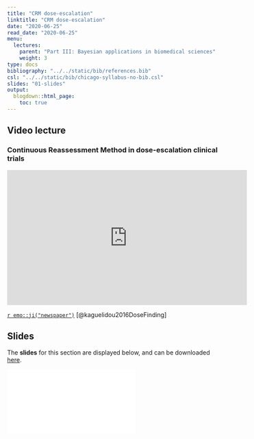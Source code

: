 ```yaml
---
title: "CRM dose-escalation"
linktitle: "CRM dose-escalation"
date: "2020-06-25"
read_date: "2020-06-25"
menu:
  lectures:
    parent: "Part III: Bayesian applications in biomedical sciences"
    weight: 3
type: docs
bibliography: "../../static/bib/references.bib"
csl: "../../static/bib/chicago-syllabus-no-bib.csl"
slides: "01-slides"
output:
  blogdown::html_page:
    toc: true
---
```


## Video lecture

### Continuous Reassessment Method in dose-escalation clinical trials
<iframe width="560" height="315" src="https://www.youtube.com/embed/25q4DbuB6EU" frameborder="0" allow="accelerometer; autoplay; encrypted-media; gyroscope; picture-in-picture" allowfullscreen></iframe>

[`r emo::ji("newspaper")`](/readings/Kaguelidou2016_PlosOne.pdf) [@kaguelidou2016DoseFinding]


## Slides

The **slides** for this section are displayed below, and can be downloaded [here](/slides/slidesAppCRM.pdf).

<html>
<body>
  <object data="/slides/slidesAppCRM.pdf##view=fit" type="application/pdf" width="420" height="237">
        <embed src="/slides/slidesAppCRM.pdf##view=fit" type="application/pdf"/>
  </object>
</body>
</html>
